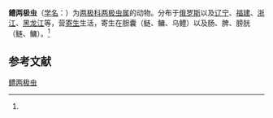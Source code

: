 {{Speciesbox
| name = 鳢两极虫
| status = 
| status_system = 
| image = 
| genus = Myxidium
| species = ophiocephali
| authority = (Achmerov, 1960)<ref name='id9203'>{{cite web| url =http://www.bioinfo.cn/db05/BjdwSpecies.php?action=view&id=9203| title =鳢两极虫| work =《中国动物物种编目数据库》| publisher =中国科学院微生物研究所| author =中国科学院动物研究所| accessdate =2009-04-16| deadurl =yes| archiveurl =https://web.archive.org/web/20160305062444/http://www.bioinfo.cn/db05/BjdwSpecies.php?action=view&id=9203| archivedate =2016-03-05}}</ref>
}}

'''鳢两极虫'''（[[学名|学名]]：{{lang|la|''Myxidium ophiocephali''}}）为[[两极科|两极科]][[两极虫属|两极虫属]]的动物。分布于[[俄罗斯|俄罗斯]]以及[[辽宁|辽宁]]、[[福建|福建]]、[[浙江|浙江]]、[[黑龙江|黑龙江]]等，营[[寄生|寄生]]生活，寄生在胆囊（鲢、鳙、乌鳢）以及肠、脾、膀胱（鲢、鳙）。<ref name='id9203'/>

== 参考文献 ==
{{reflist}}

{{Wikispecies|Myxidium ophiocephali}}

[[Category:两极虫属|鳢两极虫]]


{{Cnidarian-stub}}